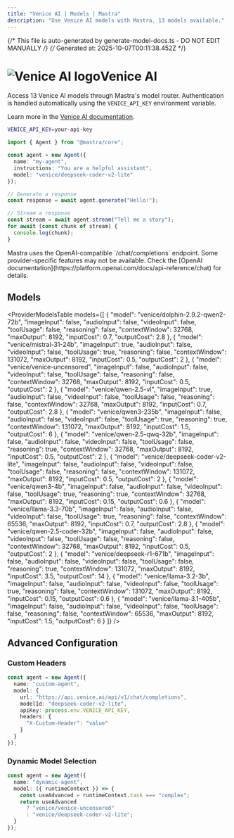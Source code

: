 ```yaml
---
title: "Venice AI | Models | Mastra"
description: "Use Venice AI models with Mastra. 13 models available."
---
```


{/* This file is auto-generated by generate-model-docs.ts - DO NOT EDIT MANUALLY */}
{/* Generated at: 2025-10-07T00:11:38.452Z */}



# <img src="https://models.dev/logos/venice.svg" alt="Venice AI logo" className="inline w-8 h-8 mr-2 align-middle dark:invert dark:brightness-0 dark:contrast-200" />Venice AI

Access 13 Venice AI models through Mastra's model router. Authentication is handled automatically using the `VENICE_API_KEY` environment variable.

Learn more in the [Venice AI documentation](https://docs.venice.ai).

```bash
VENICE_API_KEY=your-api-key
```

```typescript
import { Agent } from "@mastra/core";

const agent = new Agent({
  name: "my-agent",
  instructions: "You are a helpful assistant",
  model: "venice/deepseek-coder-v2-lite"
});

// Generate a response
const response = await agent.generate("Hello!");

// Stream a response
const stream = await agent.stream("Tell me a story");
for await (const chunk of stream) {
  console.log(chunk);
}
```

<Callout type="info">
Mastra uses the OpenAI-compatible `/chat/completions` endpoint. Some provider-specific features may not be available. Check the [OpenAI documentation](https://platform.openai.com/docs/api-reference/chat) for details.
</Callout>

## Models

<ProviderModelsTable 
  models={[
  {
    "model": "venice/dolphin-2.9.2-qwen2-72b",
    "imageInput": false,
    "audioInput": false,
    "videoInput": false,
    "toolUsage": false,
    "reasoning": false,
    "contextWindow": 32768,
    "maxOutput": 8192,
    "inputCost": 0.7,
    "outputCost": 2.8
  },
  {
    "model": "venice/mistral-31-24b",
    "imageInput": true,
    "audioInput": false,
    "videoInput": false,
    "toolUsage": true,
    "reasoning": false,
    "contextWindow": 131072,
    "maxOutput": 8192,
    "inputCost": 0.5,
    "outputCost": 2
  },
  {
    "model": "venice/venice-uncensored",
    "imageInput": false,
    "audioInput": false,
    "videoInput": false,
    "toolUsage": false,
    "reasoning": false,
    "contextWindow": 32768,
    "maxOutput": 8192,
    "inputCost": 0.5,
    "outputCost": 2
  },
  {
    "model": "venice/qwen-2.5-vl",
    "imageInput": true,
    "audioInput": false,
    "videoInput": false,
    "toolUsage": false,
    "reasoning": false,
    "contextWindow": 32768,
    "maxOutput": 8192,
    "inputCost": 0.7,
    "outputCost": 2.8
  },
  {
    "model": "venice/qwen3-235b",
    "imageInput": false,
    "audioInput": false,
    "videoInput": false,
    "toolUsage": true,
    "reasoning": true,
    "contextWindow": 131072,
    "maxOutput": 8192,
    "inputCost": 1.5,
    "outputCost": 6
  },
  {
    "model": "venice/qwen-2.5-qwq-32b",
    "imageInput": false,
    "audioInput": false,
    "videoInput": false,
    "toolUsage": false,
    "reasoning": true,
    "contextWindow": 32768,
    "maxOutput": 8192,
    "inputCost": 0.5,
    "outputCost": 2
  },
  {
    "model": "venice/deepseek-coder-v2-lite",
    "imageInput": false,
    "audioInput": false,
    "videoInput": false,
    "toolUsage": false,
    "reasoning": false,
    "contextWindow": 131072,
    "maxOutput": 8192,
    "inputCost": 0.5,
    "outputCost": 2
  },
  {
    "model": "venice/qwen3-4b",
    "imageInput": false,
    "audioInput": false,
    "videoInput": false,
    "toolUsage": true,
    "reasoning": true,
    "contextWindow": 32768,
    "maxOutput": 8192,
    "inputCost": 0.15,
    "outputCost": 0.6
  },
  {
    "model": "venice/llama-3.3-70b",
    "imageInput": false,
    "audioInput": false,
    "videoInput": false,
    "toolUsage": true,
    "reasoning": false,
    "contextWindow": 65536,
    "maxOutput": 8192,
    "inputCost": 0.7,
    "outputCost": 2.8
  },
  {
    "model": "venice/qwen-2.5-coder-32b",
    "imageInput": false,
    "audioInput": false,
    "videoInput": false,
    "toolUsage": false,
    "reasoning": false,
    "contextWindow": 32768,
    "maxOutput": 8192,
    "inputCost": 0.5,
    "outputCost": 2
  },
  {
    "model": "venice/deepseek-r1-671b",
    "imageInput": false,
    "audioInput": false,
    "videoInput": false,
    "toolUsage": false,
    "reasoning": true,
    "contextWindow": 131072,
    "maxOutput": 8192,
    "inputCost": 3.5,
    "outputCost": 14
  },
  {
    "model": "venice/llama-3.2-3b",
    "imageInput": false,
    "audioInput": false,
    "videoInput": false,
    "toolUsage": true,
    "reasoning": false,
    "contextWindow": 131072,
    "maxOutput": 8192,
    "inputCost": 0.15,
    "outputCost": 0.6
  },
  {
    "model": "venice/llama-3.1-405b",
    "imageInput": false,
    "audioInput": false,
    "videoInput": false,
    "toolUsage": false,
    "reasoning": false,
    "contextWindow": 65536,
    "maxOutput": 8192,
    "inputCost": 1.5,
    "outputCost": 6
  }
]}
/>

## Advanced Configuration

### Custom Headers

```typescript
const agent = new Agent({
  name: "custom-agent",
  model: {
    url: "https://api.venice.ai/api/v1/chat/completions",
    modelId: "deepseek-coder-v2-lite",
    apiKey: process.env.VENICE_API_KEY,
    headers: {
      "X-Custom-Header": "value"
    }
  }
});
```

### Dynamic Model Selection

```typescript
const agent = new Agent({
  name: "dynamic-agent",
  model: ({ runtimeContext }) => {
    const useAdvanced = runtimeContext.task === "complex";
    return useAdvanced 
      ? "venice/venice-uncensored"
      : "venice/deepseek-coder-v2-lite";
  }
});
```
